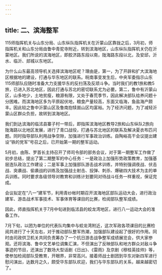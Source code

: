 ```yaml
---
---
---
```

title: 二、滨海整军
---




115师指挥机关与山东分局、山东纵队指挥机关在沂蒙山区靠拢之后，3月初，师指挥机关和山东分局由鲁中青驼寺附近，转到滨海地区，山东纵队指挥机关仍在沂蒙地区。我们所说的滨海地区，即胶济路东段以南，陇海路东段以北，及安邱，沂水、临沂、郯城以东地区。

为什么山东最高领导机关选择滨海地区呢？理由是，第一，为了开辟和扩大滨海地区根据地的建设，打通与华东地区的联系。皖南事变发生后，中央军委指示山东115师部队应随时准备大力支援华东的反扫荡及反顽斗争。当时我们的教1旅和教5旅，已进入苏北地区，因此打通与苏北的密切联系尤为必要。第二，鲁中有沂蒙山区，山多地少，土地贫瘦，粮源有限，又处于春荒季节，因此解决部队给养问题十分困难。而滨海地区多为平原起伏地，粮食产量较高，东面又临海，鱼盐海产颇丰。因此较之鲁中沂蒙山区及鲁南抱犊崮山区均富裕。为了经济问题，为了减轻沂蒙山区群众负担，故转到滨海地区。

我们到达滨海的临沭县寨子村一带后，即指挥滨海地区教导2旅和山东纵队2旅向陇海路以北地区发展，进行了青口战役，打通与苏北地区的联系及解决夏衣布匹问题。同时指导部队利用战争空隙，加强进行军事政治训练。自陶峪高干会议提出建设“铁的党军”号召之后，已开始第一期的整军运动。

5月初，由陈、罗首长主持召开了师司令部的部务会议，对于第一期整军工作做了初步总结，提出了第二期整军的中心任务：一是政治上加强形势政策教育，加强基层连队政治工作建设；二是军事上加强部队游击战术训练，并特别强调夜战、伏击战、突袭战、偷袭战的训练及加强战士射击、投弹、刺杀、爆破四大技术为主的单兵训练。同时要求各级领导对教育和训练计划要同对待战斗任务一样重视，保证完成。

会议拟定在“八一”建军节，利用青纱帐时期召开滨海地区部队运动大会，进行政治建军、游击战术军事技术、军事体育等课目的比赛，检阅部队整军成绩。

因此，师直指挥机关于7月中旬进到临沭县的蛟龙湾地区，进行八一运动大会的准备工作。

7月下旬，以团为单位的代表队均集中与蛟龙湾附近，这次军政各项课目的比赛检阅共进行了十天左右，对于推动部队整军热潮，加强部队建设起了很好的作用。同时由司政供卫机关共同负责筹办了一个抗日游击战争整军成绩展览会，供大家参观。还将滨海、鲁中文艺单位调集汇演，不但演出了反映部队和地方群众对敌斗争事迹的节目，还演出了数场大型话剧《日出》、《雷雨》及京剧《穆桂英挂帅》等，使参加检阅部队受教育，开眼界，非常高兴。接着师战士剧团到华东对新四军进行慰问演出，达数月之久，颇受华东部队欢迎，我们与华东部队的关系，越来越密切了。